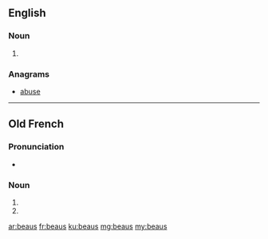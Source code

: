 ==English==

===Noun===
{{head|en|plural}}

# {{plural of|beau|lang=en}}

===Anagrams===
* [[abuse#English|abuse]]

----

==Old French==

===Pronunciation===
* {{IPA|/be̯aws/|lang=fro}}

===Noun===
{{head|fro|adjective form}} {{m}}

# {{form of|Masculine nominative singular|beau|lang=fro}}
# {{form of|Masculine oblique plural|beau|lang=fro}}

[[ar:beaus]]
[[fr:beaus]]
[[ku:beaus]]
[[mg:beaus]]
[[my:beaus]]